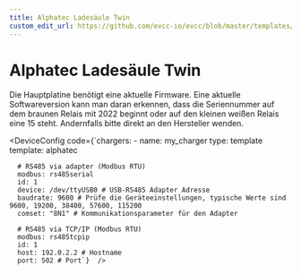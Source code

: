 ```yaml
---
title: Alphatec Ladesäule Twin
custom_edit_url: https://github.com/evcc-io/evcc/blob/master/templates/definition/charger/alphatec.yaml
---
```



# Alphatec Ladesäule Twin

<DeviceFeatures features="sponsorship" />

Die Hauptplatine benötigt eine aktuelle Firmware. Eine aktuelle Softwareversion kann man daran erkennen, dass die Seriennummer auf dem braunen Relais mit 2022 beginnt oder auf den kleinen weißen Relais eine 15 steht. Andernfalls bitte direkt an den Hersteller wenden.


<DeviceConfig code={`chargers:
    - name: my_charger
      type: template
      template: alphatec
      
      # RS485 via adapter (Modbus RTU)
      modbus: rs485serial
      id: 1
      device: /dev/ttyUSB0 # USB-RS485 Adapter Adresse
      baudrate: 9600 # Prüfe die Geräteeinstellungen, typische Werte sind 9600, 19200, 38400, 57600, 115200
      comset: "8N1" # Kommunikationsparameter für den Adapter
      
      # RS485 via TCP/IP (Modbus RTU)
      modbus: rs485tcpip
      id: 1
      host: 192.0.2.2 # Hostname
      port: 502 # Port`}  />

<SponsorshipRequired />


